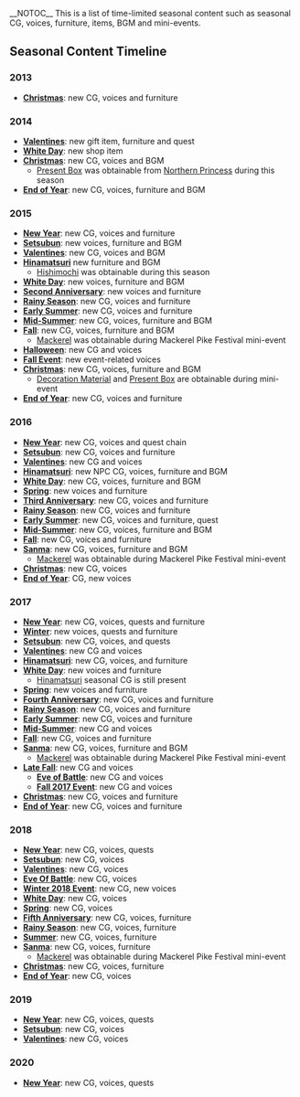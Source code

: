 __NOTOC__
This is a list of time-limited seasonal content such as seasonal CG, voices, furniture, items, BGM and mini-events.
==Seasonal Content Timeline==
===2013===
*'''[[Seasonal/Christmas 2013|Christmas]]''': new CG, voices and furniture
===2014===
*'''[[Seasonal/Valentines_2014|Valentines]]''': new gift item, furniture and quest
*'''[[Seasonal/White_Day_2014|White Day]]''': new shop item
*'''[[Seasonal/Christmas 2014|Christmas]]''': new CG, voices and BGM
**[[Present Box]] was obtainable from [[Northern Princess]] during this season
*'''[[Seasonal/End of Year 2014|End of Year]]''': new CG, voices, furniture and BGM
===2015===
*'''[[Seasonal/New Year 2015|New Year]]''': new CG, voices and furniture
*'''[[Seasonal/Setsubun 2015|Setsubun]]''': new voices, furniture and BGM
*'''[[Seasonal/Valentines 2015|Valentines]]''': new CG, voices and BGM
*'''[[Seasonal/Hinamatsuri 2015|Hinamatsuri]]''' new furniture and BGM
**[[Seasonal/Hishimochi 2015|Hishimochi]] was obtainable during this season
*'''[[Seasonal/White Day 2015|White Day]]''': new voices, furniture and BGM
*'''[[Seasonal/Second Anniversary|Second Anniversary]]''': new voices and furniture
*'''[[Seasonal/Rainy Season 2015|Rainy Season]]''': new CG, voices and furniture
*'''[[Seasonal/Early Summer 2015|Early Summer]]''': new CG, voices and furniture
*'''[[Seasonal/Mid-Summer 2015|Mid-Summer]]''': new CG, voices, furniture and BGM
*'''[[Seasonal/Fall 2015|Fall]]''': new CG, voices, furniture and BGM
**[[Mackerel]] was obtainable during Mackerel Pike Festival mini-event
*'''[[Seasonal/Halloween 2015|Halloween]]''': new CG and voices
*'''[[Seasonal/Fall 2015 Event|Fall Event]]''': new event-related voices
*'''[[Seasonal/Christmas 2015|Christmas]]''': new CG, voices, furniture and BGM
**[[Decoration Material]] and [[Present Box]] are obtainable during mini-event
*'''[[Seasonal/End of Year 2015|End of Year]]''': new CG, voices and furniture
===2016===
*'''[[Seasonal/New Year 2016|New Year]]''': new CG, voices and quest chain
*'''[[Seasonal/Setsubun 2016|Setsubun]]''': new CG, voices and furniture
*'''[[Seasonal/Valentines 2016|Valentines]]''': new CG and voices
*'''[[Seasonal/Hinamatsuri 2016|Hinamatsuri]]''': new NPC CG, voices, furniture and BGM
*'''[[Seasonal/White Day 2016|White Day]]''': new CG, voices, furniture and BGM
*'''[[Seasonal/Spring 2016|Spring]]''': new voices and furniture
*'''[[Seasonal/Third Anniversary|Third Anniversary]]''': new CG, voices and furniture
*'''[[Seasonal/Rainy Season 2016|Rainy Season]]''': new CG, voices and furniture
*'''[[Seasonal/Early_Summer_2016|Early Summer]]''': new CG, voices and furniture, quest
*'''[[Seasonal/Mid-Summer 2016|Mid-Summer]]''': new CG, voices, furniture and BGM
*'''[[Seasonal/Fall 2016|Fall]]''': new CG, voices and furniture
*'''[[Seasonal/Sanma 2016|Sanma]]''': new CG, voices, furniture and BGM
**[[Mackerel]] was obtainable during Mackerel Pike Festival mini-event
*'''[[Seasonal/Christmas 2016|Christmas]]''': new CG, voices
*'''[[Seasonal/End of Year 2016|End of Year]]''': CG, new voices
===2017===
*'''[[Seasonal/New Year 2017|New Year]]''': new CG, voices, quests and furniture
*'''[[Seasonal/Winter 2017|Winter]]''': new voices, quests and furniture
*'''[[Seasonal/Setsubun 2017|Setsubun]]''': new CG, voices, and quests
*'''[[Seasonal/Valentines 2017|Valentines]]''': new CG and voices
*'''[[Seasonal/Hinamatsuri 2017|Hinamatsuri]]''': new CG, voices, and furniture
*'''[[Seasonal/White Day 2017|White Day]]''': new voices and furniture
**[[Seasonal/Hinamatsuri 2017|Hinamatsuri]] seasonal CG is still present
*'''[[Seasonal/Spring 2017|Spring]]''': new voices and furniture
*'''[[Seasonal/Fourth Anniversary|Fourth Anniversary]]''': new CG, voices and furniture
*'''[[Seasonal/Rainy Season 2017|Rainy Season]]''': new CG, voices and furniture
*'''[[Seasonal/Early Summer 2017|Early Summer]]''': new CG, voices and furniture
*'''[[Seasonal/Mid-Summer_2017|Mid-Summer]]''': new CG and voices
*'''[[Seasonal/Fall 2017|Fall]]''': new CG, voices and furniture
*'''[[Seasonal/Sanma 2017|Sanma]]''': new CG, voices, furniture and BGM
**[[Mackerel]] was obtainable during Mackerel Pike Festival mini-event
*'''[[Seasonal/Late Fall 2017|Late Fall]]''': new CG and voices
**'''[[Seasonal/Eve_Of_Battle|Eve of Battle]]''': new CG and voices
**'''[[Seasonal/Fall 2017 Event|Fall 2017 Event]]''': new CG and voices
*'''[[Seasonal/Christmas 2017|Christmas]]''': new CG, voices and furniture
*'''[[Seasonal/End of Year 2017|End of Year]]''': new CG, voices and furniture
===2018===
*'''[[Seasonal/New Year 2018|New Year]]''': new CG, voices, quests
*'''[[Seasonal/Setsubun_2018|Setsubun]]''': new CG, voices
*'''[[Seasonal/Valentines 2018|Valentines]]''': new CG, voices
*'''[[Seasonal/Eve Of Battle 2018|Eve Of Battle]]''': new CG, voices
*'''[[Seasonal/Winter 2018 Event|Winter 2018 Event]]''': new CG, new voices
*'''[[Seasonal/White Day 2018|White Day]]''': new CG, voices
*'''[[Seasonal/Spring 2018|Spring]]''': new CG, voices
*'''[[Seasonal/Fifth Anniversary|Fifth Anniversary]]''': new CG, voices, furniture
*'''[[Seasonal/Rainy Season 2018|Rainy Season]]''': new CG, voices, furniture
*'''[[Seasonal/Summer 2018|Summer]]''': new CG, voices, furniture
*'''[[Seasonal/Sanma 2018|Sanma]]''': new CG, voices, furniture
**[[Mackerel]] was obtainable during Mackerel Pike Festival mini-event
*'''[[Seasonal/Christmas 2018|Christmas]]''': new CG, voices, furniture
*'''[[Seasonal/End of Year 2018|End of Year]]''': new CG, voices
===2019===
*'''[[Seasonal/New Year 2019|New Year]]''': new CG, voices, quests
*'''[[Seasonal/Setsubun 2019|Setsubun]]''': new CG, voices
*'''[[Seasonal/Valentines 2019|Valentines]]''': new CG, voices
===2020===
*'''[[Seasonal/New Year 2020|New Year]]''': new CG, voices, quests
{{todo|
*Furniture sections
**[[Seasonal/Christmas_2013#Furniture|Christmas 2013]]
**[[Seasonal/Valentines_2014#Furniture|Valentines 2014]] (also [[Seasonal/Valentines_2014#Quests|quest]] that rewarded furniture)
**And maybe more
*Check for Jukebox/Furniture/Sortie BGM
*Voice lines
**Some seasonal lines on ship pages, see [[Template:ShipSeasonalQuotes]]
}}